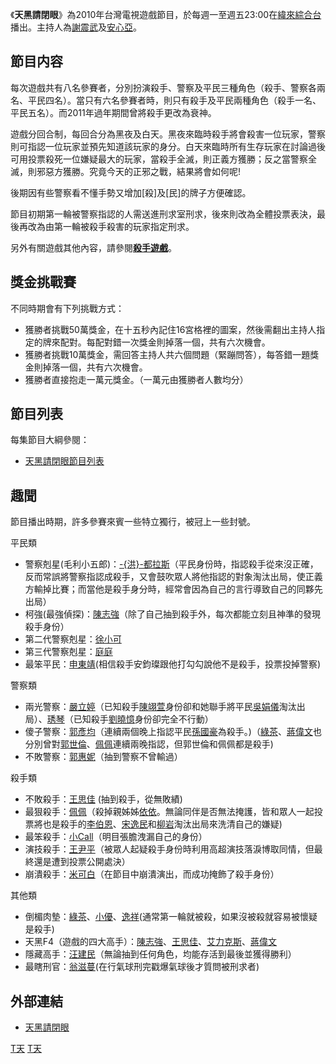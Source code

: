 {{SelfDistinguish|[[凹嗚狼人殺|凹嗚狼人殺]]（前稱天黑狼人殺）|[[天黑請閉眼_(電視劇)|天黑請閉眼 (電視劇)]]|[[天黑請閉眼_(歌曲)|天黑請閉眼 (歌曲)]]}}
{{Unreferenced|time=2021-05-21T00:53:09+00:00}}
{{Infobox television
| 名稱          = 天黑請閉眼
| original_name      =
| 圖片              =
| 圖說            =
| 分類             = [[綜藝節目|綜藝節目]]
| 機位             =
| 視訊制式     = [[NTSC制式|NTSC]]
| 每集長            = 約60分鐘（含廣告）
| creator            = 
| director           = 
| developer          = 
| 共同製作人 =
| 主持           = [[謝震武|謝震武]]、[[安心亞|安心亞]]
| 旁白           =
| 監製 =
| 國家            = {{ROC-TW}}
| 電視網            = [[緯來綜合台|緯來綜合台]]
| 播出國家     = {{TWN}}
| 開始 = {{Start date|2010|12|13}}
| 結束 = 2011年7月19日
| 集數 =
| 每集列表 = 天黑請閉眼節目列表
| website            = http://ontv.videoland.com.tw/channel/101201/
| imdb_id            = 
| tv_com_id          = 
}}

《'''天黑請閉眼'''》為2010年台灣電視遊戲節目，於每週一至週五23:00在[[緯來綜合台|緯來綜合台]]播出。主持人為[[謝震武|謝震武]]及[[安心亞|安心亞]]。

== 節目内容 ==
每次遊戲共有八名參賽者，分別扮演殺手、警察及平民三種角色（殺手、警察各兩名、平民四名）。當只有六名參賽者時，則只有殺手及平民兩種角色（殺手一名、平民五名）。而2011年過年期間曾將殺手更改為衰神。

遊戲分回合制，每回合分為黑夜及白天。黑夜來臨時殺手將會殺害一位玩家，警察則可指認一位玩家並預先知道該玩家的身分。白天來臨時所有生存玩家在討論過後可用投票殺死一位嫌疑最大的玩家，當殺手全滅，則正義方獲勝；反之當警察全滅，則邪惡方獲勝。究竟今天的正邪之戰，結果將會如何呢!

後期因有些警察看不懂手勢又增加[殺]及[民]的牌子方便確認。

節目初期第一輪被警察指認的人需送進刑求室刑求，後來則改為全體投票表決，最後再改為由第一輪被殺手殺害的玩家指定刑求。

另外有關遊戲其他內容，請參閱[[殺手_(遊戲)|'''殺手遊戲''']]。

==獎金挑戰賽==
不同時期會有下列挑戰方式：
*獲勝者挑戰50萬獎金，在十五秒內記住16宮格裡的圖案，然後需翻出主持人指定的牌來配對。每配對錯一次獎金則掉落一個，共有六次機會。
*獲勝者挑戰10萬獎金，需回答主持人共六個問題（緊蹦問答），每答錯一題獎金則掉落一個，共有六次機會。
*獲勝者直接抱走一萬元獎金。（一萬元由獲勝者人數均分）

== 節目列表 == 
每集節目大綱參閱：
*[[天黑請閉眼節目列表|天黑請閉眼節目列表]]

==趣聞==
節目播出時期，許多參賽來賓一些特立獨行，被冠上一些封號。

平民類
*警察剋星(毛利小五郎)：[[洪都拉斯_(藝人)|-{洪}-都拉斯]]（平民身份時，指認殺手從來沒正確，反而常誤將警察指認成殺手，又會鼓吹眾人將他指認的對象淘汰出局，使正義方輸掉比賽；而當他是殺手身分時，經常會因為自己的言行導致自己的同夥先出局）
*柯強(最強偵探)：[[陳志強|陳志強]]（除了自己抽到殺手外，每次都能立刻且神準的發現殺手身份）
*第二代警察剋星：[[徐小可|徐小可]]
*第三代警察剋星：[[張子庭|庭庭]]
*最笨平民：[[申東靖|申東靖]](相信殺手安鈞璨跟他打勾勾說他不是殺手，投票投掉警察)


警察類
*兩光警察：[[嚴立婷|嚴立婷]]（已知殺手[[陳翊萱|陳翊萱]]身份卻和她聯手將平民[[吳娟儀|吳娟儀]]淘汰出局）、[[琇琴|琇琴]]（已知殺手[[劉曉憶|劉曉憶]]身份卻完全不行動）
*傻子警察：[[郭彥均|郭彥均]]（連續兩個晚上指認平民[[孫國豪|孫國豪]]為殺手。)（[[綠茶(藝人)|綠茶]]、[[蔣偉文|蔣偉文]]也分別曾對[[郭世倫|郭世倫]]、[[佩佩(藝人)|佩佩]]連續兩晚指認，但郭世倫和佩佩都是殺手)
*不敗警察：[[郭惠妮|郭惠妮]]（抽到警察不曾輸過）

殺手類
*不敗殺手：[[王思佳|王思佳]] (抽到殺手，從無敗績)
*最狠殺手：[[雙胞胎依依佩佩|佩佩]]（殺掉親姊姊[[雙胞胎依依佩佩|依依]]。無論同伴是否無法掩護，皆和眾人一起投票將也是殺手的[[李伯恩|李伯恩]]、[[宋逸民|宋逸民]]和[[柳岩|柳岩]]淘汰出局來洗清自己的嫌疑)
*最笨殺手：[[小Call|小Call]]（明目張膽洩漏自己的身份）
*演技殺手：[[王尹平|王尹平]]（被眾人起疑殺手身份時利用高超演技落淚博取同情，但最終還是遭到投票公開處決）
*崩潰殺手：[[米可白|米可白]]（在節目中崩潰演出，而成功掩飾了殺手身份）


其他類
*倒楣肉墊：[[林埈永|綠茶]]、[[游振宜|小優]]、[[黃逸祥|逸祥]](通常第一輪就被殺，如果沒被殺就容易被懷疑是殺手)
*天黑F4（遊戲的四大高手）：[[陳志強|陳志強]]、[[王思佳|王思佳]]、[[艾力克斯|艾力克斯]]、[[蔣偉文|蔣偉文]]
*隱藏高手：[[汪建民|汪建民]]（無論抽到任何角色，均能存活到最後並獲得勝利）
*最瞎刑官：[[翁滋蔓|翁滋蔓]](在行氣球刑完戳爆氣球後才質問被刑求者)

== 外部連結 ==
*[http://ontv.videoland.com.tw/channel/101201/ 天黑請閉眼]{{Wayback|url=http://ontv.videoland.com.tw/channel/101201/ |date=20110222125353 }}

{{電視節目的變遷
|電視台={{flagicon|Taiwan}}[[緯來綜合台|緯來綜合台]]
|播放檔次=週一至週五23:00~24：00
|節目名稱=天黑請閉眼<br />2010.12.13-2011.07.19<br />天黑請閉眼(重播)<br />2011.07.20-
|上一節目=
|下一節目=我們一家訪問人
}}


[[Category:已停播的台灣綜藝節目|T天]]
[[Category:緯來電視節目|T天]]